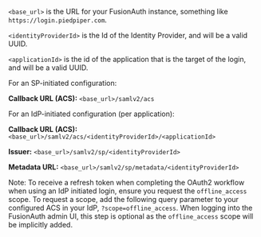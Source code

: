 `<base_url>` is the URL for your FusionAuth instance, something like `https://login.piedpiper.com`.

`<identityProviderId>` is the Id of the Identity Provider, and will be a valid UUID.

`<applicationId>` is the id of the application that is the target of the login, and will be a valid UUID.

For an SP-initiated configuration:

**Callback URL (ACS):**
`<base_url>/samlv2/acs`

For an IdP-initiated configuration (per application):

**Callback URL (ACS):**
`<base_url>/samlv2/acs/<identityProviderId>/<applicationId>`

**Issuer:**
`<base_url>/samlv2/sp/<identityProviderId>`

**Metadata URL:**
`<base_url>/samlv2/sp/metadata/<identityProviderId>`

Note: To receive a refresh token when completing the OAuth2 workflow when using an IdP initiated login, ensure you request the `offline_access` scope. To request a scope, add the following query parameter to your configured ACS in your IdP, `?scope=offline_access`. When logging into the FusionAuth admin UI, this step is optional as the `offline_access` scope will be implicitly added.


